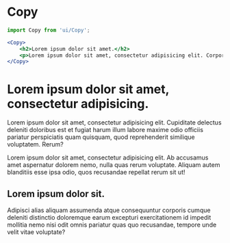
<Meta
	title="Display/Copy"
	component={Copy}
/>

# Copy

```jsx
import Copy from 'ui/Copy';

<Copy>
	<h2>Lorem ipsum dolor sit amet.</h2>
	<p>Lorem ipsum dolor sit amet, consectetur adipisicing elit. Corporis deleniti, fugiat nihil non quae voluptas?</p>
</Copy>
```

<Canvas>
	<Story name="Copy">
		<Copy>
			<h1>Lorem ipsum dolor sit amet, consectetur adipisicing.</h1>
			<p>Lorem ipsum dolor sit amet, consectetur adipisicing elit.
				Cupiditate delectus deleniti doloribus est et fugiat harum illum
				labore maxime odio officiis pariatur perspiciatis quam quisquam,
				quod reprehenderit similique voluptatem. Rerum?</p>
			<p>Lorem ipsum dolor sit amet, consectetur adipisicing elit. Ab
				accusamus amet aspernatur dolorem nemo, nulla quas rerum
				voluptate. Aliquam autem blanditiis esse ipsa odio, quos
				recusandae repellat rerum sit ut!</p>
			<h2>Lorem ipsum dolor sit.</h2>
			<p>Adipisci
			alias aliquam assumenda atque consequuntur corporis cumque deleniti
			distinctio doloremque earum excepturi exercitationem id impedit
			mollitia nemo nisi odit omnis pariatur quas quo recusandae, tempore
			unde velit vitae voluptate?</p>
		</Copy>
	</Story>
</Canvas>

<ArgsTable of={Copy} />
